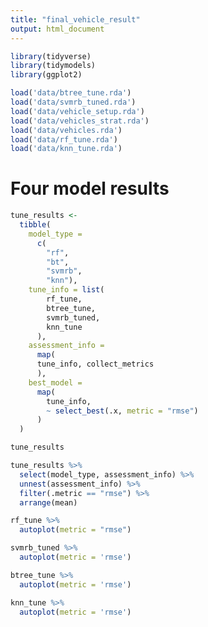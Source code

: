 ```yaml
---
title: "final_vehicle_result"
output: html_document
---
```


```r
library(tidyverse)
library(tidymodels)
library(ggplot2)

load('data/btree_tune.rda')
load('data/svmrb_tuned.rda')
load('data/vehicle_setup.rda')
load('data/vehicles_strat.rda')
load('data/vehicles.rda')
load('data/rf_tune.rda')
load('data/knn_tune.rda')
```


# Four model results

```r
tune_results <- 
  tibble(
    model_type = 
      c(
        "rf", 
        "bt", 
        "svmrb",
        "knn"),
    tune_info = list(
        rf_tune, 
        btree_tune,
        svmrb_tuned, 
        knn_tune
      ),
    assessment_info = 
      map(
      tune_info, collect_metrics
      ),
    best_model = 
      map(
        tune_info,
        ~ select_best(.x, metric = "rmse")
      )
  )

tune_results

tune_results %>%
  select(model_type, assessment_info) %>%
  unnest(assessment_info) %>%
  filter(.metric == "rmse") %>%
  arrange(mean)
```

```r
rf_tune %>% 
  autoplot(metric = "rmse")

svmrb_tuned %>%
  autoplot(metric = 'rmse')

btree_tune %>%
  autoplot(metric = 'rmse')

knn_tune %>%
  autoplot(metric = 'rmse')
```


